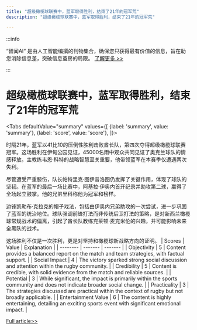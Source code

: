 ```yaml
---
title: "超级橄榄球联赛中，蓝军取得胜利，结束了21年的冠军荒"
description: "超级橄榄球联赛中，蓝军取得胜利，结束了21年的冠军荒"

---
```



:::info

“智闻AI“ 是由人工智能编撰的刊物集合，确保您只获得最有价值的信息，旨在助您消除信息差，突破信息茧房的局限。  [了解更多 >>](/)

:::

# 超级橄榄球联赛中，蓝军取得胜利，结束了21年的冠军荒


<Tabs
	defaultValue="summary"
	values={[
	{label: 'summary', value: 'summary'},
	{label: 'score', value: 'score'},
]}>
<TabItem value="summary">


时隔21年，蓝军以41比10的压倒性胜利击败酋长队，第四次夺得超级橄榄球联赛冠军。这场胜利在伊甸公园见证，45000名雨中观众共同见证了奥克兰球队的情感释放。主教练韦恩·科特的战略智慧至关重要，他带领蓝军在本赛季仅遭遇两次失利。

尽管遭受严重膝伤，队长帕特里克·图伊普洛图仍发挥了关键作用，体现了球队的坚韧。在蓝军的最后一场比赛中，阿基拉·伊奥内首开纪录并助攻第二球，赢得了全场起立鼓掌。他的兄弟里科称他为冠军和榜样。

边锋凯勒布·克拉克的帽子戏法，包括由伊奥内兄弟助攻的一次尝试，进一步巩固了蓝军的统治地位。球队强调前锋打法而非传统后卫打法的策略，是对新西兰橄榄球常规战术的偏离，引起了酋长队教练克莱顿·麦克米伦的兴趣，并可能影响未来全黑队的战术。

这场胜利不仅是一次胜利，更是对坚持和橄榄球新战略方向的证明。
</TabItem>
<TabItem value="score">
	| Scores     | Value   | Explanation |
	| -------- | ------- | ------- |
	| Objectivity  | 5    | Content provides a balanced report on the match and team strategies, with factual support.    |
	| Social Impact | 4     | The victory sparked strong social discussion and attention within the rugby community.    |
	| Credibility    | 5    | Content is credible, with solid evidence from the match and reliable sources.    |
	| Potential    | 3    | While significant, the impact is primarily within the sports community and does not indicate broader social change.    |
	| Practicality    | 3    | The strategies discussed are practical within the context of rugby but not broadly applicable.    |
	| Entertainment Value    | 6    | The content is highly entertaining, detailing an exciting sports event with significant emotional impact.    |
</TabItem>
</Tabs>

[Full article>>](https://apnews.com/article/super-rugby-pacific-4100cf6063bda3411fa5d192561ff51a)

